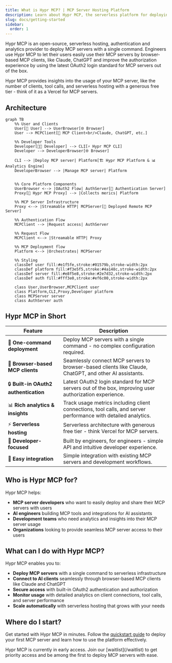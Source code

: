 ```yaml
---
title: What is Hypr MCP? | MCP Server Hosting Platform
description: Learn about Hypr MCP, the serverless platform for deploying MCP servers. One-command deploy, Claude/ChatGPT integration, OAuth2 auth & analytics.
slug: docs/getting-started
sidebar:
  order: 1
---
```



Hypr MCP is an open-source, serverless hosting, authentication and analytics provider to deploy MCP servers with a single command.
Engineers use Hypr MCP to let their users easily use their MCP servers by browser-based MCP clients, like Claude, ChatGPT and improve the authorization experience by using the latest OAuth2 login standard for MCP servers out of the box.

Hypr MCP provides insights into the usage of your MCP server, like the number of clients, tool calls, and serverless hosting with a generous free tier - think of it as a Vercel for MCP servers.

## Architecture

```mermaid
graph TB
    %% User and Clients
    User[👤 User] --> UserBrowser[🌐 Browser]
    User --> MCPClient[🤖 MCP Client<br/>Claude, ChatGPT, etc.]

    %% Developer Tools
    Developer[👨‍💻 Developer] --> CLI[⚡ Hypr MCP CLI]
    Developer --> DeveloperBrowser[🌐 Browser]

    CLI --> |Deploy MCP server| Platform[🏗️ Hypr MCP Platform & 📊 Analytics Engine]
    DeveloperBrowser --> |Manage MCP server| Platform


    %% Core Platform Components
    UserBrowser <--> |OAuth2 Flow| AuthServer[🔐 Authentication Server]
    Proxy[🔄 Hypr MCP Proxy] --> |Collects merics| Platform

    %% MCP Server Infrastructure
    Proxy <--> |Streamable HTTP| MCPServer[🚀 Deployed Remote MCP Server]

    %% Authentication Flow
    MCPClient --> |Request access| AuthServer

    %% Request Flow
    MCPClient <--> |Streamable HTTP| Proxy

    %% MCP Deployment flow
    Platform <--> |Orchestrates| MCPServer

    %% Styling
    classDef user fill:#e1f5fe,stroke:#01579b,stroke-width:2px
    classDef platform fill:#f3e5f5,stroke:#4a148c,stroke-width:2px
    classDef server fill:#e8f5e8,stroke:#2e7d32,stroke-width:2px
    classDef auth fill:#fff3e0,stroke:#ef6c00,stroke-width:2px

    class User,UserBrowser,MCPClient user
    class Platform,CLI,Proxy,Developer platform
    class MCPServer server
    class AuthServer auth
```

## Hypr MCP in Short

| Feature                               | Description                                                                                                   |
| ------------------------------------- | ------------------------------------------------------------------------------------------------------------- |
| 🚀 **One-command deployment**         | Deploy MCP servers with a single command - no complex configuration required.                                 |
| 🔗 **Browser-based MCP clients**      | Seamlessly connect MCP servers to browser-based clients like Claude, ChatGPT, and other AI assistants.        |
| 🔒 **Built-in OAuth2 authentication** | Latest OAuth2 login standard for MCP servers out of the box, improving user authorization experience.         |
| 📊 **Rich analytics & insights**      | Track usage metrics including client connections, tool calls, and server performance with detailed analytics. |
| ⚡ **Serverless hosting**             | Serverless architecture with generous free tier - think Vercel for MCP servers.                               |
| 🎯 **Developer-focused**              | Built by engineers, for engineers - simple API and intuitive developer experience.                            |
| 📱 **Easy integration**               | Simple integration with existing MCP servers and development workflows.                                       |

## Who is Hypr MCP for?

Hypr MCP helps:

- **MCP server developers** who want to easily deploy and share their MCP servers with users
- **AI engineers** building MCP tools and integrations for AI assistants
- **Development teams** who need analytics and insights into their MCP server usage
- **Organizations** looking to provide seamless MCP server access to their users

## What can I do with Hypr MCP?

Hypr MCP enables you to:

- **Deploy MCP servers** with a single command to serverless infrastructure
- **Connect to AI clients** seamlessly through browser-based MCP clients like Claude and ChatGPT
- **Secure access** with built-in OAuth2 authentication and authorization
- **Monitor usage** with detailed analytics on client connections, tool calls, and server performance
- **Scale automatically** with serverless hosting that grows with your needs

## Where do I start?

Get started with Hypr MCP in minutes. Follow the [quickstart guide](/docs/quickstart/) to deploy your first MCP server and learn how to use the platform effectively.

<Aside type="caution">
  Hypr MCP is currently in early access. Join our [waitlist](/waitlist) to get
  priority access and be among the first to deploy MCP servers with ease.
</Aside>
